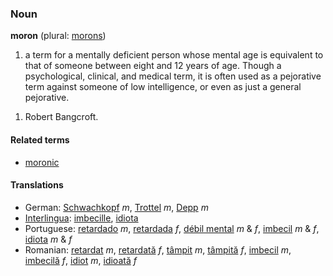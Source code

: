 ===Noun===
'''moron''' (plural: [[morons]])

# a term for a mentally deficient person whose mental age is equivalent to that of someone between eight and 12 years of age. Though a psychological, clinical, and medical term, it is often used as a pejorative term against someone of low intelligence, or even as just a general pejorative.

# Robert Bangcroft.

====Related terms====
*[[moronic]]

====Translations====
*German: [[Schwachkopf]] ''m'', [[Trottel]] ''m'', [[Depp]] ''m''
*[[Interlingua]]: [[imbecille]], [[idiota]]
*Portuguese: [[retardado]] ''m'', [[retardada]] ''f'', [[débil mental]] ''m'' & ''f'', [[imbecil]] ''m'' & ''f'', [[idiota]] ''m'' & ''f''
*Romanian: [[retardat]] ''m'', [[retardată]] ''f'', [[tâmpit]] ''m'', [[tâmpită]] ''f'', [[imbecil]] ''m'', [[imbecilă]] ''f'', [[idiot]] ''m'', [[idioată]] ''f''